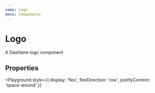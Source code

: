 ```yaml
---
name: Logo
menu: Components
---
```



# Logo

A Dashlane logo component

## Properties

<Props of={Logo} />

<Playground
  style={{
    display: 'flex',
    flexDirection: 'row',
    justifyContent: 'space-around'
  }}
>
  <Logo width={210} height={30} />
</Playground>
